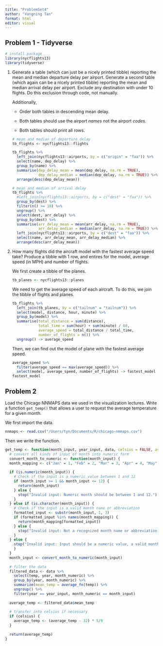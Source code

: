 ```yaml
---
title: "ProblemSet4"
author: "Yangning Tan"
format: html
editor: visual
---
```


## Problem 1 - Tidyverse

```r
# install package
library(nycflights13)
library(tidyverse)
```

1.  Generate a table (which can just be a nicely printed tibble) reporting the mean and median departure delay per airport. Generate a second table (which again can be a nicely printed tibble) reporting the mean and median arrival delay per airport. Exclude any destination with under 10 flights. Do this exclusion through code, not manually.

    Additionally,

    -   Order both tables in descending mean delay.

    -   Both tables should use the airport *names* not the airport *codes*.

    -   Both tables should print all rows.

    ```r
    # mean and median of departure delay
    tb_flights <- nycflights13::flights

    tb_flights %>% 
      left_join(nycflights13::airports, by = c("origin" = "faa")) %>% 
      select(name, dep_delay) %>% 
      group_by(name) %>% 
      summarise(dep_delay_mean = mean(dep_delay, na.rm = TRUE),
                dep_delay_median = median(dep_delay, na.rm = TRUE)) %>% 
      arrange(desc(dep_delay_mean))
    ```

    ```r
    # mean and median of arrival delay
    tb_flights %>%
      #left_join(nycflights13::airports, by = c("dest" = "faa")) %>%
      group_by(dest) %>%
      filter(n() >= 10) %>%
      ungroup() %>% 
      select(dest, arr_delay) %>%
      group_by(dest) %>%
      summarise(arr_delay_mean = mean(arr_delay, na.rm = TRUE),
                arr_delay_median = median(arr_delay, na.rm = TRUE)) %>% 
      left_join(nycflights13::airports, by = c("dest" = "faa")) %>%
      select(name, arr_delay_mean, arr_delay_median) %>% 
      arrange(desc(arr_delay_mean))
    ```

2.  How many flights did the aircraft model with the fastest average speed take? Produce a tibble with 1 row, and entires for the model, average speed (in MPH) and number of flights.

    We first create a tibble of the planes.

    ```r
    tb_planes <- nycflights13::planes
    ```

    We need to get the average speed of each aircraft. To do this, we join the tibble of flights and planes.

    ```r
    tb_flights %>% 
      left_join(tb_planes, by = c("tailnum" = "tailnum")) %>% 
      select(model, distance, hour, minute) %>% 
      group_by(model) %>% 
      summarise(total_distance = sum(distance),
                total_time = sum(hour) + sum(minute) / 60,
                average_speed = total_distance / total_time,
                number_of_flights = n()) %>% 
      ungroup() -> average_speed
    ```

    Then, we can find out the model of plane with the fastest average speed.

    ```r
    average_speed %>% 
      filter(average_speed == max(average_speed)) %>% 
      select(model, average_speed, number_of_flights) -> fastest_model
    fastest_model
    ```

## Problem 2

Load the Chicago NNMAPS data we used in the visualization lectures. Write a function `get_temp()` that allows a user to request the average temperature for a given month.

We first import the data.

```r
nnmaps <- read.csv("/Users/tyn/Documents/R/chicago-nmmaps.csv")
```

Then we write the function.

```r
get_temp <- function(month_input, year_input, data, celsius = FALSE, average_fn = mean){
  # convert all kinds of input of month into numeric form
  convert_month_to_numeric <- function(month_input) {
  month_mapping <- c("Jan" = 1, "Feb" = 2, "Mar" = 3, "Apr" = 4, "May" = 5, "Jun" = 6, "Jul" = 7, "Aug" = 8, "Sep" = 9, "Oct" = 10, "Nov" = 11, "Dec" = 12)
  
  if (is.numeric(month_input)) {
    # Check if the input is a numeric value between 1 and 12
    if (month_input >= 1 && month_input <= 12) {
      return(month_input)
    } else {
      stop("Invalid input: Numeric month should be between 1 and 12.")
    }
  } else if (is.character(month_input)) {
    # Check if the input is a valid month name or abbreviation
    formatted_input <- substr(month_input, 1, 3)
    if (formatted_input %in% names(month_mapping)) {
      return(month_mapping[formatted_input])
    } else {
      stop("Invalid input: Not a recognized month name or abbreviation.")
    }
  } else {
    stop("Invalid input: Input should be a numeric value, a valid month name, or a valid month abbreviation.")
    }
  }
  month_input <- convert_month_to_numeric(month_input)
  
  # filter the data
  filtered_data <- data %>%
    select(temp, year, month_numeric) %>% 
    group_by(year, month_numeric) %>% 
    summarize(mean_temp = average_fn(temp)) %>% 
    ungroup() %>% 
    filter(year == year_input, month_numeric == month_input)
  
  average_temp <- filtered_data$mean_temp
  
  # transfer into celsius if necessary
  if (celsius) {
    average_temp <- (average_temp - 32) * 5/9
  }
    
  return(average_temp)
}
```

